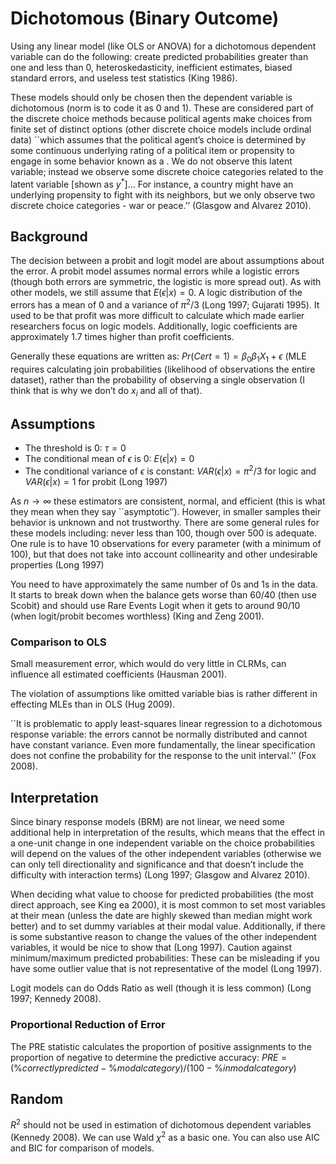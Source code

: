 # Dichotomous (Binary Outcome)


Using any linear model (like OLS or ANOVA) for a dichotomous dependent variable can do the following: create predicted probabilities greater than one and less than 0, heteroskedasticity, inefficient estimates, biased standard errors, and useless test statistics (King 1986).

These models should only be chosen then the dependent variable is dichotomous (norm is to code it as 0 and 1).  These are considered part of the discrete choice methods because political agents make choices from finite set of distinct options (other discrete choice models include ordinal data) ``which assumes that the political agent's choice is determined by some continuous underlying rating of a political item or propensity to engage in some behavior known as a \textit{latent variable}.  We do not observe this latent variable; instead we observe some discrete choice categories related to the latent variable [shown as $y^*$]... For instance, a country might have an underlying propensity to fight with its neighbors, but we only observe two discrete choice categories - war or peace.'' (Glasgow and Alvarez 2010).

## Background


The decision between a probit and logit model are about assumptions about the error.  A probit model assumes normal errors while a logistic errors (though both errors are symmetric, the logistic is more spread out).  As with other models, we still assume that $E(\epsilon | x) = 0$.  A logic distribution of the errors has a mean of 0 and a variance of $\pi^2/3$ (Long 1997; Gujarati 1995).  It used to be that profit was more difficult to calculate which made earlier researchers focus on logic models.  Additionally, logic coefficients are approximately 1.7 times higher than profit coefficients.

Generally these equations are written as: $Pr(Cert = 1) = \beta_0 \beta_1X_1 + \epsilon$ (MLE requires calculating join probabilities (likelihood of observations the entire dataset), rather than the probability of observing a single observation (I think that is why we don't do $x_i$ and all of that).

## Assumptions

- The threshold is 0: $\tau = 0$
- The conditional mean of $\epsilon$ is 0: $E(\epsilon | x) = 0$
- The conditional variance of $\epsilon$ is constant: $VAR(\epsilon | x) = \pi^2/3$ for logic and $VAR(\epsilon | x) = 1$ for probit (Long 1997) 


As $n\to\infty$ these estimators are consistent, normal, and efficient (this is what they mean when they say ``asymptotic'').  However, in smaller samples their behavior is unknown and not trustworthy. There are some general rules for these models including: never less than 100, though over 500 is adequate.  One rule is to have 10 observations for every parameter (with a minimum of 100), but that does not take into account collinearity and other undesirable properties (Long 1997)

You need to have approximately the same number of 0s and 1s in the data.  It starts to break down when the balance gets worse than 60/40 (then use Scobit) and should use Rare Events Logit when it gets to around 90/10 (when logit/probit becomes worthless) (King and Zeng 2001).

### Comparison to OLS

Small measurement error, which would do very little in CLRMs, can influence all estimated coefficients (Hausman 2001).

The violation of assumptions like omitted variable bias is rather different in effecting MLEs than in OLS (Hug 2009).

``It is problematic to apply least-squares linear regression to a dichotomous response variable: the errors cannot be normally distributed and cannot have constant variance.  Even more fundamentally, the linear specification does not confine the probability for the response to the unit interval.'' (Fox 2008).

## Interpretation

Since binary response models (BRM) are not linear, we need some additional help in interpretation of the results, which means that the effect in a one-unit change in one independent variable on the choice probabilities will depend on the values of the other independent variables (otherwise we can only tell directionality and significance and that doesn't include the difficulty with interaction terms) (Long 1997; Glasgow and Alvarez 2010).

When deciding what value to choose for predicted probabilities (the most direct approach, see King ea 2000), it is most common to set most variables at their mean (unless the date are highly skewed than median might work better) and to set dummy variables at their modal value.  Additionally, if there is some substantive reason to change the values of the other independent variables, it would be nice to show that (Long 1997).  Caution against minimum/maximum predicted probabilities: These can be misleading if you have some outlier value that is not representative of the model (Long 1997).  

Logit models can do Odds Ratio as well (though it is less common) (Long 1997; Kennedy 2008).

### Proportional Reduction of Error

The PRE statistic calculates the proportion of positive assignments to the proportion of negative to determine the predictive accuracy: $PRE = (\% correctly predicted - \% modal category)/(100 - \% in modal category)$



## Random

$R^2$ should not be used in estimation of dichotomous dependent variables (Kennedy 2008).  We can use Wald $\chi^2$ as a basic one.  You can also use AIC and BIC for comparison of models.




